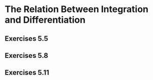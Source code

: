 # The Relation Between Integration and Differentiation

## Exercises 5.5 {#exr5.5}

## Exercises 5.8 {#exr5.8}

## Exercises 5.11 {#exr5.11}


